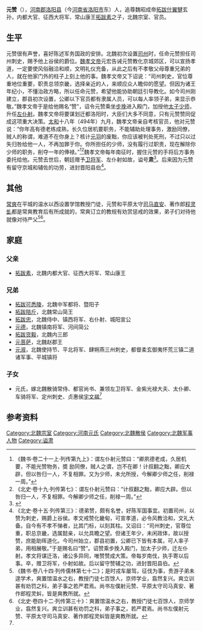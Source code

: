 '''元赞'''（{{bd|？|| ？||}}），[[河南郡|河南郡]][[洛阳县|洛阳县]]（今[[河南省|河南省]][[洛阳市|洛阳市]]东）人，追尊魏昭成帝[[拓跋什翼犍|拓跋什翼犍]]玄孙，内都大官、征西大将军、常山康王[[拓跋素|拓跋素]]之子，北魏宗室、官员。

==生平==
元赞很有声誉，喜好陈述军务国政的安排。北魏初次设置[[司州|司州]]时，任命元赞担任司州刺史，赐予他上谷侯的爵位。[[魏孝文帝|魏孝文帝]]元宏告诫元赞教化京城郊区，可以宣扬孝道，一定要使风俗融洽和顺，文明礼仪充备，从此之后有不孝敬父母尊重兄弟的人，就在他家门外的柱子上刻上他的事。魏孝文帝又下诏说：“司州刺史，官位尊重地位重要，职责总领京畿，选择亲近的人，来顺应众人瞻仰的愿望。但因为诸王年纪小，不懂治政方略，所以任命元赞，希望他能协助朝廷引导教化。如今司州刚建立，郡县初次设置，公卿以下官员都有隶属人员，可以每人率领子弟，来显示恭敬。”魏孝文帝于是给他赐名“赞”，诏令元赞乘坐[[步挽|步挽]]进入殿门，加授他[[太子少师|太子少师]]，升任[[左仆射|左仆射]]。魏孝文帝将要谋划迁都洛阳时，大臣们大多不同意，只有元赞赞同促成这项重大决策。[[太和_(北魏)|太和]]十八年（494年）九月，魏孝文帝亲自考核官员，他对元赞说：“你年高有德老练成熟，长久位居机要职务，不能辅助处理事务，激励同僚，贼人的称谓，难道不在你身上？核计[[元羽|元羽]]的废黜，你应该被判处死刑，不过只以过失归咎给他一人，不再加罪于你。你所担任的少师，没有履行过职责，现在解除你少师的职务，削夺一年的俸禄。”<ref>《魏书·卷二十一上·列传第九上》：谓左仆射元赞曰：“卿夙德老成，久居机要，不能光赞物务，奬 励同僚，贼人之谓，岂不在卿！计叔翻之黜，卿应大辟，但以咎归一人，不复相罪。又为少师，未允所授，今解卿少师之任，削禄一周。”</ref><ref>《北史·卷十九·列传第七》：谓左仆射元赞曰：“计叔翻之黜，卿应大辟。但以咎归一人，不复相罪。今解卿少师之任，削禄一周。”</ref>魏孝文帝每年南征时，握住元赞的手将后方事务委托给他。元赞去世后，朝廷赠予[[卫将军|卫将军]]、左仆射如故，谥号'''肃'''<ref name=autogenerated1>{{Cite book | author = 赵君平，赵文成编 | title = 《秦晋豫新出墓志搜佚续编》 | location =北京| publisher = 国家图书馆出版社 | date=2015.07 | pages=63 |ISBN =978-7-5013-5598-3| accessdate = 2018-02-19 | url = | language= zh-hant| quote = }}</ref>。后来因为元赞有留守京城和辅佐的功劳，进封晋阳县伯<ref>《北史·卷十五·列传第三》：德弟赞，颇有名誉，好陈军国事宜。初置司州，以赞为刺史，赐爵上谷侯。孝文戒赞化畿甸，可宣孝道，必令风教洽和，文礼大备。自今有不孝不悌者，比其门标，以刻其柱。又诏曰：“司州刺史，官尊位重，职总京畿，选属懿亲，以允具瞻之望。但诸王年少，未闲政体，故以授赞，庶能助晖道化。今司州始立，郡县初置，公卿已下皆有本属，可人率子弟，用相展敬。”于是赐名曰“赞”。诏赞乘步挽入殿门，加太子少师，迁左仆射。孝文将谋迁洛，诸公多异同，唯赞赞成大策。帝每岁南伐，执手寄以后事。卒，赠卫将军，仆射如故。后以留守赞辅之功，进封晋阳县伯。</ref>。

==其他==
[[常爽|常爽]]在平城的温水以西设置学馆教授门徒，元赞和平原太守[[司马直安|司马直安]]、著作郎[[程灵虬|程灵虬]]都是常爽教育后有所成就的，常爽订立的教规有劝赏惩戒的效果，弟子们对待他就像对待严父<ref>《魏书·卷八十四·列传儒林第七十二》；是时戎车屡驾，征伐为事，贵游子弟未遑学术，爽置馆温水之右，教授门徒七百馀人，京师学业，翕然复兴。爽立训甚有劝罚之科，弟子事之若严君焉。尚书左僕射元赞、平原太守司马真安、著作郎程灵虯，皆是爽教所就。</ref><ref>《北史·卷四十二·列传第三十》：爽置馆温水之右，教授门徒七百馀人，京师学业，翕然复兴。爽立训甚有劝罚之科，弟子事之，若严君焉。尚书左僕射元赞、平原太守司马真安、著作郎程灵虯皆是爽教所就。</ref>。

==家庭==
===父亲===
*[[拓跋素|拓跋素]]，北魏内都大官、征西大将军、常山康王

===兄弟===
*[[拓跋可悉陵|拓跋可悉陵]]，北魏中军都将、暨阳子
*[[拓跋陪斤|拓跋陪斤]]，北魏常山简王
*[[拓跋忠|拓跋忠]]，北魏侍中、镇西将军、右仆射、城阳宣公
*[[元德_(北魏)|元德]]，北魏镇南将军、河间简公
*[[拓跋货毅|拓跋货毅]]，北魏内三郎
*[[元菩萨|元菩萨]]，北魏赵郡王
*[[元淑|元淑]]，北魏使持节、平北将军、肆朔燕三州刺史，都督柔玄御夷怀荒三镇二道诸军事、平城镇将

===子女===
*元氏，嫁北魏散骑常侍、都官尚书、兼领左卫将军、金紫光禄大夫、太仆卿、车骑将军、定州刺史、贞惠侯[[宇文福|宇文福]]<ref name=autogenerated1 />

==参考资料==
{{reflist}}

[[Category:北魏宗室|Category:北魏宗室]]
[[Category:河南元氏|Category:河南元氏]]
[[Category:北魏散侯|Category:北魏散侯]]
[[Category:北魏军事人物|Category:北魏军事人物]]
[[Category:谥肃|Category:谥肃]]